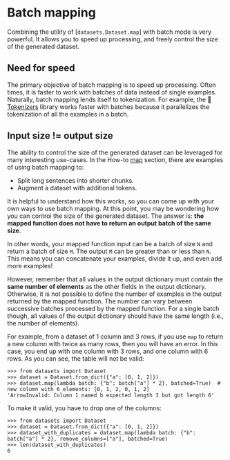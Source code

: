 # Batch mapping

Combining the utility of [`datasets.Dataset.map`] with batch mode is very powerful. It allows you to speed up processing, and freely control the size of the generated dataset. 

## Need for speed

The primary objective of batch mapping is to speed up processing. Often times, it is faster to work with batches of data instead of single examples. Naturally, batch mapping lends itself to tokenization. For example, the 🤗 [Tokenizers](https://huggingface.co/docs/tokenizers/python/latest/) library works faster with batches because it parallelizes the tokenization of all the examples in a batch.

## Input size != output size

The ability to control the size of the generated dataset can be leveraged for many interesting use-cases. In the How-to [map](#map) section, there are examples of using batch mapping to:

- Split long sentences into shorter chunks.
- Augment a dataset with additional tokens.

It is helpful to understand how this works, so you can come up with your own ways to use batch mapping. At this point, you may be wondering how you can control the size of the generated dataset. The answer is: **the mapped function does not have to return an output batch of the same size**.

In other words, your mapped function input can be a batch of size `N` and return a batch of size `M`. The output `M` can be greater than or less than `N`. This means you can concatenate your examples, divide it up, and even add more examples!

However, remember that all values in the output dictionary must contain the **same number of elements** as the other fields in the output dictionary. Otherwise, it is not possible to define the number of examples in the output returned by the mapped function. The number can vary between successive batches processed by the mapped function. For a single batch though, all values of the output dictionary should have the same length (i.e., the number of elements).

For example, from a dataset of 1 column and 3 rows, if you use `map` to return a new column with twice as many rows, then you will have an error.
In this case, you end up with one column with 3 rows, and one column with 6 rows. As you can see, the table will not be valid:

```
>>> from datasets import Dataset
>>> dataset = Dataset.from_dict({"a": [0, 1, 2]})
>>> dataset.map(lambda batch: {"b": batch["a"] * 2}, batched=True)  # new column with 6 elements: [0, 1, 2, 0, 1, 2]
'ArrowInvalid: Column 1 named b expected length 3 but got length 6'
```

To make it valid, you have to drop one of the columns:

```
>>> from datasets import Dataset
>>> dataset = Dataset.from_dict({"a": [0, 1, 2]})
>>> dataset_with_duplicates = dataset.map(lambda batch: {"b": batch["a"] * 2}, remove_columns=["a"], batched=True)
>>> len(dataset_with_duplicates)
6
```
